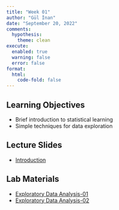 ```yaml
---
title: "Week 01"
author: "Gül İnan"
date: "September 20, 2022"
comments:
  hypothesis: 
    theme: clean
execute: 
  enabled: true
  warning: false
  error: false
format: 
  html:
    code-fold: false
---
```


## Learning Objectives

* Brief introduction to statistical learning
* Simple techniques for data exploration

## Lecture Slides

- [Introduction](https://github.com/MAT555E-Fall22/MAT555E-Fall22.github.io/blob/main/lectures/Week_01_Intro_pdf)
 
## Lab Materials

- [Exploratory Data Analysis-01](/labs/Week_01_Eda_01.html)
- [Exploratory Data Analysis-02](/labs/Week_01_Eda_02.html) 



